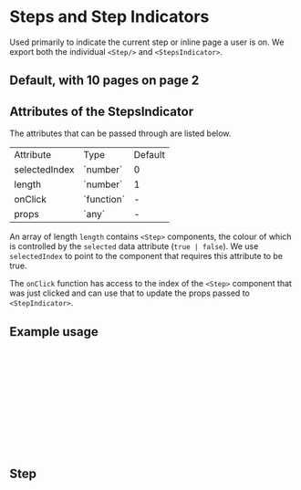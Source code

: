 

<Meta of={StepsStories} />

# Steps and Step Indicators

Used primarily to indicate the current step or inline page a user is on. We export both the individual `<Step/>` and `<StepsIndicator>`.

## Default, with 10 pages on page 2

<Canvas of={StepsStories.Default} />

## Attributes of the StepsIndicator

The attributes that can be passed through are listed below.

<table>
  <tbody>
    <tr>
      <td>Attribute</td>
      <td>Type</td>
      <td>Default</td>
    </tr>
    <tr>
      <td>selectedIndex</td>
      <td>`number`</td>
      <td>0</td>
    </tr>
    <tr>
      <td>length</td>
      <td>`number`</td>
      <td>1</td>
    </tr>
    <tr>
      <td>onClick</td>
      <td>`function`</td>
      <td>-</td>
    </tr>
    <tr>
      <td>props</td>
      <td>`any`</td>
      <td>-</td>
    </tr>
  </tbody>
</table>

An array of length `length` contains `<Step>` components, the colour of which is controlled by the `selected` data attribute (`true | false`). We use `selectedIndex` to point to the component that requires this attribute to be true.

The `onClick` function has access to the index of the `<Step>` component that was just clicked and can use that to update the props passed to `<StepIndicator>`.

## Example usage

```ts
export const StepsIndicatorDemo: React.FC = () => {
  const [selectedIndex, setSelectedIndex] = useState<number>(1)
  const onClick = (i: number) => setSelectedIndex(i)

  return (
    <StepsIndicator
      length={10}
      selectedIndex={selectedIndex}
      onClick={onClick}
    />
  )
}
```

## Step

```ts
import ProgressDefault from '@/assets/build/progressdefault.icon'
import { cn } from '@/lib/utils'
import { cva } from 'class-variance-authority'

interface StepProps {
  idx?: string
  selected: 'true' | 'false'
  className?: string
}

const stepVariant = cva([
  'text-inherit',
  'fill-current',
  'data-[selected=true]:text-primary-700',
  'dark:data-[selected=true]:text-white'
])

const Step = ({ idx, selected, className }: StepProps) => {
  return (
    <ProgressDefault
      key={idx}
      data-selected={selected}
      className={cn(stepVariant(), className)}
    />
  )
}

export { Step, StepProps }


```
